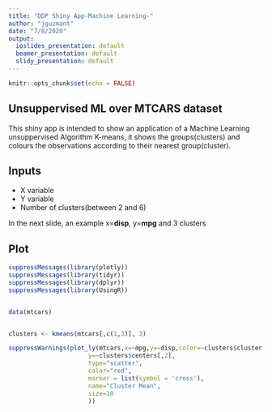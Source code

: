 ```yaml
---
title: "DDP Shiny App-Machine Learning-"
author: "jguzmant"
date: "7/8/2020"
output:
  ioslides_presentation: default
  beamer_presentation: default
  slidy_presentation: default
---
```


```r
knitr::opts_chunk$set(echo = FALSE)
```

## Unsuppervised ML over MTCARS dataset

This shiny app is intended to show an application of a Machine Learning unsuppervised Algorithm K-means, it shows the groups(clusters) and colours the observations according to their nearest group(cluster).

## Inputs

-  X variable
-  Y variable
-  Number of clusters(between 2 and 6)

In the next slide, an example x=**disp**, y=**mpg** and 3 clusters 

## Plot

```r
suppressMessages(library(plotly))
suppressMessages(library(tidyr))
suppressMessages(library(dplyr))
suppressMessages(library(UsingR))


data(mtcars)


clusters <- kmeans(mtcars[,c(1,3)], 3)

suppressWarnings(plot_ly(mtcars,x=~mpg,y=~disp,color=~clusters$cluster,type="scatter",mode = 'markers') %>% add_markers(x=~clusters$centers[,1],
                      y=~clusters$centers[,2],
                      type="scatter",
                      color="red",
                      marker = list(symbol = 'cross'),
                      name="Cluster Mean",
                      size=10
                      )) 


```
